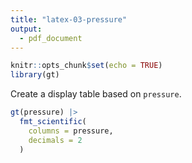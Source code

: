 ```yaml
---
title: "latex-03-pressure"
output: 
  - pdf_document
---
```


```r
knitr::opts_chunk$set(echo = TRUE)
library(gt)
```

Create a display table based on `pressure`.

```r
gt(pressure) |>
  fmt_scientific(
    columns = pressure,
    decimals = 2
  )
```
